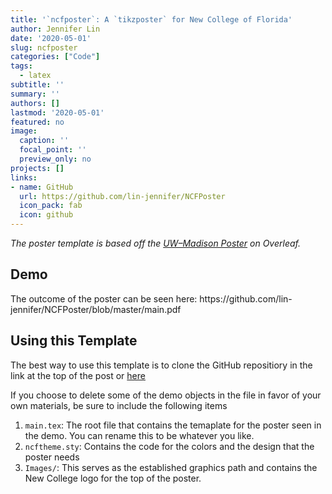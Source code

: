 ```yaml
---
title: '`ncfposter`: A `tikzposter` for New College of Florida'
author: Jennifer Lin
date: '2020-05-01'
slug: ncfposter
categories: ["Code"]
tags:
  - latex
subtitle: ''
summary: ''
authors: []
lastmod: '2020-05-01'
featured: no
image:
  caption: ''
  focal_point: ''
  preview_only: no
projects: []
links:
- name: GitHub
  url: https://github.com/lin-jennifer/NCFPoster
  icon_pack: fab
  icon: github
---
```


*The poster template is based off the [UW--Madison Poster](https://www.overleaf.com/latex/templates/uw-madison-poster-template/tfbyxyhbymsq) on Overleaf.*

## Demo

The outcome of the poster can be seen here: https://github.com/lin-jennifer/NCFPoster/blob/master/main.pdf

## Using this Template

The best way to use this template is to clone the GitHub repositiory in the link at the top of the post or [here](https://github.com/lin-jennifer/NCFPoster)

If you choose to delete some of the demo objects in the file in favor of your own materials, be sure to include the following items

1. `main.tex`: The root file that contains the temaplate for the poster seen in the demo. You can rename this to be whatever you like.
2. `ncftheme.sty`: Contains the code for the colors and the design that the poster needs
3. `Images/`: This serves as the established graphics path and contains the New College logo for the top of the poster.

